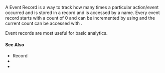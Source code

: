 
A Event Record is a way to track how many times a particular action/event occurred and is stored in a <GlossaryRef term='record'>record</GlossaryRef> and is accessed by a name.
Every event record starts with a count of 0 and can be incremented by using <ActionLink action='os.recordEvent(recordKey, eventName)'/> and the current count can be accessed with
<ActionLink action='os.countEvents(recordNameOrKey, eventName)'/>.

Event records are most useful for basic analytics.

#### See Also

-   <GlossaryRef term='record'>Record</GlossaryRef>
-   <ActionLink action='os.recordEvent(recordKey, eventName)'/>
-   <ActionLink action='os.countEvents(recordNameOrKey, eventName)'/>